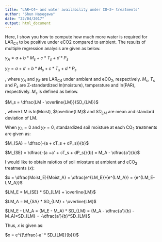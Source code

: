 ```yaml
---
title: "LAR~C4~ and water availability under CO~2~ treatments"
author: "Shun Hasegawa"
date: "22/04/2017"
output: html_document
---
```


Here, I show you how to compute how much more water is required for LAR~C4~ to be positive under eCO2 compared to ambient. The results of multiple regression analysis are given as below.


$y_A = a + b * M_s + c * T_s +  d * P_s$

$y_E = a +a' + b * M_s + c * T_s +  d * P_s$

, where $y_A$ and $y_E$ are LAR~C4~ under ambient and eCO~2~, respectively. $M_s$, $T_s$ and $P_s$ are Z-standardized ln(moisture), temperature and ln(PAR), respectively. $M_s$ is defined as below.


$M_s = \dfrac{LM - \overline{LM}}{SD_{LM}}$

, where LM is ln(Moist), $\overline{LM}$ and $SD_{LM}$ are mean and standard deviation of LM.

When $y_A = 0$ and $y_E = 0$, standardized soil moisture at each CO~2~ treatments are given as:

$M_{SA} = \dfrac{-(a + cT_s + dP_s)}{b}$

$M_{SE} = \dfrac{-(a +a' + cT_s + dP_s)}{b} = M_A - \dfrac{a'}{b}$

I would like to obtain raiotios of soil miosture at ambient and eCO~2~ treatments ($x$):

$x = \dfrac{Moist_E}{Moist_A} = \dfrac{e^{LM_E}}{e^{LM_A}} = {e^{LM_E-LM_A}}$


$LM_E = M_{SE} * SD_{LM} + \overline{LM}$

$LM_A = M_{SA} * SD_{LM} + \overline{LM}$

$LM_E - LM_A = (M_E - M_A) * SD_{LM} = (M_A - \dfrac{a'}{b} - M_A)*SD_{LM} = -\dfrac{a'}{b}*SD_{LM}$

Thus, $x$ is given as:

$x = e^{(\dfrac{-a' * SD_{LM}}{b})}$

